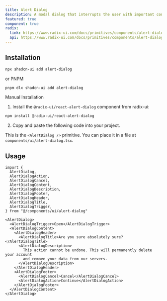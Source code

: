 ```yaml
---
title: Alert Dialog
description: A modal dialog that interrupts the user with important content and expects a response.
featured: true
component: true
radix:
  link: https://www.radix-ui.com/docs/primitives/components/alert-dialog
  api: https://www.radix-ui.com/docs/primitives/components/alert-dialog#api-reference
---
```


<ComponentExample src="/components/examples/alert-dialog/demo.tsx">
  <AlertDialogDemo />
</ComponentExample>

## Installation

```bash
npx shadcn-ui add alert-dialog
```
or PNPM
```bash
pnpm dlx shadcn-ui add alert-dialog
```

<Accordion type="single" collapsible>
  <AccordionItem value="manual-installation">
    <AccordionTrigger>Manual Installation</AccordionTrigger>
    <AccordionContent>

1. Install the `@radix-ui/react-alert-dialog` component from radix-ui:

```bash
npm install @radix-ui/react-alert-dialog
```

2. Copy and paste the following code into your project.

<ComponentSource src="/components/ui/alert-dialog.tsx" />

<Callout>

This is the `<AlertDialog />` primitive. You can place it in a file at `components/ui/alert-dialog.tsx`.

</Callout>

</AccordionContent>

  </AccordionItem>
</Accordion>

## Usage

```tsx
import {
  AlertDialog,
  AlertDialogAction,
  AlertDialogCancel,
  AlertDialogContent,
  AlertDialogDescription,
  AlertDialogFooter,
  AlertDialogHeader,
  AlertDialogTitle,
  AlertDialogTrigger,
} from "@/components/ui/alert-dialog"
```

```tsx
<AlertDialog>
  <AlertDialogTrigger>Open</AlertDialogTrigger>
  <AlertDialogContent>
    <AlertDialogHeader>
      <AlertDialogTitle>Are you sure absolutely sure?</AlertDialogTitle>
      <AlertDialogDescription>
        This action cannot be undone. This will permanently delete your account
        and remove your data from our servers.
      </AlertDialogDescription>
    </AlertDialogHeader>
    <AlertDialogFooter>
      <AlertDialogCancel>Cancel</AlertDialogCancel>
      <AlertDialogAction>Continue</AlertDialogAction>
    </AlertDialogFooter>
  </AlertDialogContent>
</AlertDialog>
```
